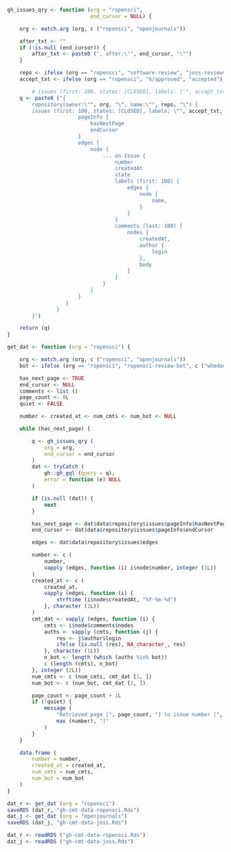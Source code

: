 
```r
gh_issues_qry <- function (org = "ropensci",
                           end_cursor = NULL) {

    org <- match.arg (org, c ("ropensci", "openjournals"))

    after_txt <- ""
    if (!is.null (end_cursor)) {
        after_txt <- paste0 (", after:\"", end_cursor, "\"")
    }

    repo <- ifelse (org == "ropensci", "software-review", "joss-reviews")
    accept_txt <- ifelse (org == "ropensci", "6/approved", "accepted")

        # issues (first: 100, states: [CLOSED], labels: ['", accept_txt, "']" , after_txt, ") {
    q <- paste0 ("{
        repository(owner:\"", org, "\", name:\"", repo, "\") {
        issues (first: 100, states: [CLOSED], labels: \"", accept_txt, "\" " , after_txt, ") {
                       pageInfo {
                           hasNextPage
                           endCursor
                       }
                       edges {
                           node {
                               ... on Issue {
                                   number
                                   createdAt
                                   state
                                   labels (first: 100) {
                                       edges {
                                           node {
                                               name,
                                           }
                                       }
                                   }
                                   comments (last: 100) {
                                       nodes {
                                           createdAt,
                                           author {
                                               login
                                           },
                                           body
                                       }
                                   }
                               }
                           }
                       }
                   }
                }
        }")

    return (q)
}
```

```r
get_dat <- function (org = "ropensci") {

    org <- match.arg (org, c ("ropensci", "openjournals"))
    bot <- ifelse (org == "ropensci", "ropensci-review-bot", c ("whedon", "editorialbot"))

    has_next_page <- TRUE
    end_cursor <- NULL
    comments <- list ()
    page_count <- 0L
    quiet <- FALSE

    number <- created_at <- num_cmts <- num_bot <- NULL

    while (has_next_page) {

        q <- gh_issues_qry (
            org = org,
            end_cursor = end_cursor
        )
        dat <- tryCatch (
            gh::gh_gql (query = q),
            error = function (e) NULL
        )

        if (is.null (dat)) {
            next
        }

        has_next_page <- dat$data$repository$issues$pageInfo$hasNextPage
        end_cursor <- dat$data$repository$issues$pageInfo$endCursor

        edges <- dat$data$repository$issues$edges

        number <- c (
            number,
            vapply (edges, function (i) i$node$number, integer (1L))
        )
        created_at <- c (
            created_at,
            vapply (edges, function (i) {
                strftime (i$node$createdAt, "%Y-%m-%d")
            }, character (1L))
        )
        cmt_dat <- vapply (edges, function (i) {
            cmts <- i$node$comments$nodes
            auths <- vapply (cmts, function (j) {
                res <- j$author$login
                ifelse (is.null (res), NA_character_, res)
            }, character (1L))
            n_bot <- length (which (auths %in% bot))
            c (length (cmts), n_bot)
        }, integer (2L))
        num_cmts <- c (num_cmts, cmt_dat [1, ])
        num_bot <- c (num_bot, cmt_dat [2, ])

        page_count <- page_count + 1L
        if (!quiet) {
            message (
                "Retrieved page [", page_count, "] to issue number [",
                max (number), "]"
            )
        }
    }

    data.frame (
        number = number,
        created_at = created_at,
        num_cmts = num_cmts,
        num_bot = num_bot
    )
}
```
```r
dat_r <- get_dat (org = "ropensci")
saveRDS (dat_r, "gh-cmt-data-ropensci.Rds")
dat_j <- get_dat (org = "openjournals")
saveRDS (dat_j, "gh-cmt-data-joss.Rds")
```

```r
dat_r <- readRDS ("gh-cmt-data-ropensci.Rds")
dat_j <- readRDS ("gh-cmt-data-joss.Rds")
```





